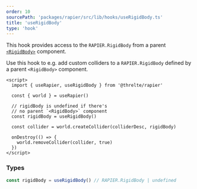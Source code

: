 ```yaml
---
order: 10
sourcePath: 'packages/rapier/src/lib/hooks/useRigidBody.ts'
title: 'useRigidBody'
type: 'hook'
---
```


This hook provides access to the `RAPIER.RigidBody` from a parent [`<RigidBody>`](/reference/rapier/rigid-body) component.

Use this hook to e.g. add custom colliders to a `RAPIER.RigidBody` defined by a parent `<RigidBody>` component.

```svelte
<script>
  import { useRapier, useRigidBody } from '@threlte/rapier'

  const { world } = useRapier()

  // rigidBody is undefined if there's
  // no parent `<RigidBody>` component
  const rigidBody = useRigidBody()

  const collider = world.createCollider(colliderDesc, rigidBody)

  onDestroy(() => {
    world.removeCollider(collider, true)
  })
</script>
```

### Types

```ts
const rigidBody = useRigidBody() // RAPIER.RigidBody | undefined
```
